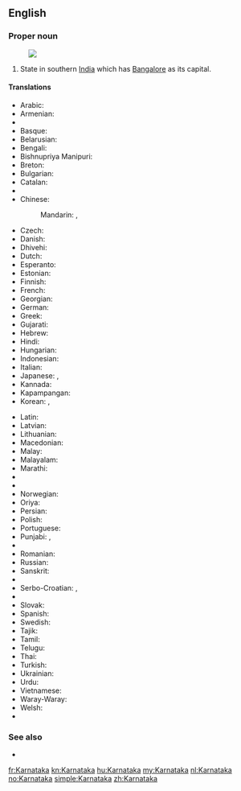 {{also|Karnátaka}}
==English==
{{wikipedia}}

===Proper noun===
{{en-proper noun}}
[[Image:Karnataka in India (disputed hatched).svg|thumb|]]
# State in southern [[India]] which has [[Bangalore]] as its capital.

====Translations====
{{trans-top|state in southern India}}
* Arabic: {{t-|ar|كارناتاكا|f|tr=kārnātākā}}
* Armenian: {{t-|hy|Կառնատակա|tr=Kaṙnataka}}
* {{trreq|as}}
* Basque: {{t-|eu|Karnataka}}
* Belarusian: {{t-|be|Карнатака|f|tr=Karnátaka}}
* Bengali: {{t-|bn|কর্ণাটক|sc=Beng}}
* Bishnupriya Manipuri: {{tø|bpy|কর্ণাটক|sc=Beng}}
* Breton: {{t-|br|Karnataka}}
* Bulgarian: {{t-|bg|Карнатака|f|tr=Karnátaka}}
* Catalan: {{t-|ca|Karnataka}}
* {{trreq|hne}}
* Chinese:
*: Mandarin: {{t|cmn|卡納塔克邦|sc=Hani}}, {{t|cmn|卡纳塔克邦|tr=Kǎnàtǎkè-bāng|sc=Hani}}
* Czech: {{t-|cs|Karnátaka|f}}
* Danish: {{t-|da|Karnataka}}
* Dhivehi: {{t-|dv|ކަރްނާޓަކާ}}
* Dutch: {{t+|nl|Karnataka}}
* Esperanto: {{t-|eo|Karnatako}}
* Estonian: {{t-|et|Karnataka}}
* Finnish: {{t-|fi|Karnataka}}
* French: {{t+|fr|Karnataka}}
* Georgian: {{t-|ka|კარნატაკა|tr=karnataka|sc=Geor}}
* German: {{t-|de|Karnataka}}
* Greek: {{t|el|Καρνάτακα|sc=Grek}}
* Gujarati: {{t-|gu|કર્ણાટક|sc=Gujr}}
* Hebrew: {{t-|he|קארנאטקה}}
* Hindi: {{t+|hi|कर्नाटक|tr=karnāṭaka}}
* Hungarian: {{t+|hu|Karnátaka}}
* Indonesian: {{t-|id|Karnataka}}
* Italian: {{t-|it|Karnataka}}
* Japanese: {{t-|ja|カルナータカ州|tr=Karunātaka shū}}, {{t-|ja|カルナータカ|tr=Karunātaka}}
* Kannada: {{t+|kn|ಕರ್ನಾಟಕ|tr=karnāṭaka|sc=Knda}}
* Kapampangan: {{tø|pam|Karnataka}}
* Korean: {{t-|ko|카르나타카 주|tr=Kareunataka ju|sc=Hang}}, {{t-|ko|카르나타카|tr=Kareunataka|sc=Hang}}
{{trans-mid}}
* Latin: {{t-|la|Carnatica}}
* Latvian: {{t-|lv|Karnātaka}}
* Lithuanian: {{t-|lt|Karnataka}}
* Macedonian: {{t-|mk|Карнатака}}
* Malay: {{t-|ms|Karnataka}}
* Malayalam: {{t-|ml|കര്ണാടക|tr=karṇāṭaka|sc=Mlym}}
* Marathi: {{t-|mr|कर्नाटक|sc=Deva}}
* {{trreq|lus}}
* {{trreq|ne}}
* Norwegian: {{t+|no|Karnataka}}
* Oriya: {{t|or|କର୍ଣ୍ଣାଟକ|sc=Orya}}
* Persian: {{t-|fa|کارناتاکا}}
* Polish: {{t-|pl|Karnataka}}
* Portuguese: {{t-|pt|Karnataka}}
* Punjabi: {{t-|pa|کرناٹک|sc=pa-Arab}}, {{t|pa|ਕਰਨਾਟਕ|sc=Guru}}
* {{trreq|raj}}
* Romanian: {{t-|ro|Karnataka}}
* Russian: {{t-|ru|Карнатака|f|tr=Karnátaka}}
* Sanskrit: {{t-|sa|कर्णाटक}}
* {{trreq|sat}}
* Serbo-Croatian: {{t-|sh|Карнатака|sc=Cyrl}}, {{t-|sh|Karnataka}}
* {{trreq|sip}}
* Slovak: {{t-|sk|Karnátaka}}
* Spanish: {{t-|es|Karnataka}}
* Swedish: {{t-|sv|Karnataka}}
* Tajik: {{t-|tg|Карнотако|sc=Cyrl}}
* Tamil: {{t+|ta|கர்நாடகம்|tr=karnāṭakam}}
* Telugu: {{t+|te|కర్ణాటక|tr=karṇāṭaka}}
* Thai: {{t-|th|รัฐกรณาฏกะ|tr=rát gon-nâat-gà}}
* Turkish: {{t-|tr|Karnataka}}
* Ukrainian: {{t-|uk|Карнатака|f|tr=Karnátaka}}
* Urdu: {{t-|ur|کرناٹک}}
* Vietnamese: {{t-|vi|Karnataka}}
* Waray-Waray: {{tø|war|Karnataka}}
* Welsh: {{t-|cy|Karnataka}}
* {{trreq|yi}}
{{trans-bottom}}

===See also===
* {{list|en|states of India}}


[[fr:Karnataka]]
[[kn:Karnataka]]
[[hu:Karnataka]]
[[my:Karnataka]]
[[nl:Karnataka]]
[[no:Karnataka]]
[[simple:Karnataka]]
[[zh:Karnataka]]